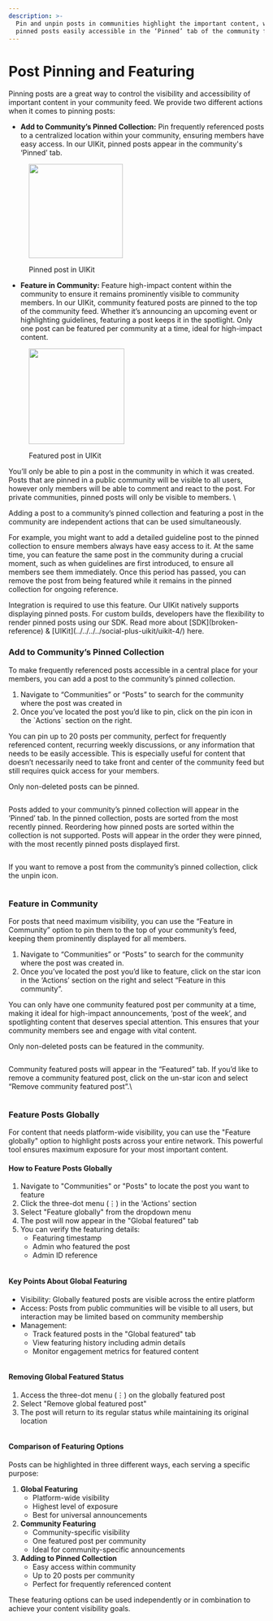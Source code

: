 ```yaml
---
description: >-
  Pin and unpin posts in communities highlight the important content, with
  pinned posts easily accessible in the ‘Pinned’ tab of the community feed.
---
```


# Post Pinning and Featuring

Pinning posts are a great way to control the visibility and accessibility of important content in your community feed. We provide two different actions when it comes to pinning posts:  &#x20;

* **Add to Community’s Pinned Collection:** Pin frequently referenced posts to a centralized location within your community, ensuring members have easy access. In our UIKit, pinned posts appear in the community's ‘Pinned’ tab.

<figure><img src="../../../../.gitbook/assets/image (4) (1).png" alt="" width="185" /><figcaption><p>Pinned post in UIKit</p></figcaption></figure>

* **Feature in Community:** Feature high-impact content within the community to ensure it remains prominently visible to community members. In our UIKit, community featured posts are pinned to the top of the community feed. Whether it’s announcing an upcoming event or highlighting guidelines, featuring a post keeps it in the spotlight. Only one post can be featured per community at a time, ideal for high-impact content.

<figure><img src="../../../../.gitbook/assets/image (3) (1) (1).png" alt="" width="188" /><figcaption><p>Featured post in UIKit</p></figcaption></figure>

You’ll only be able to pin a post in the community in which it was created. Posts that are pinned in a public community will be visible to all users, however only members will be able to comment and react to the post. For private communities, pinned posts will only be visible to members. \


Adding a post to a community’s pinned collection and featuring a post in the community are independent actions that can be used simultaneously.&#x20;

For example, you might want to add a detailed guideline post to the pinned collection to ensure members always have easy access to it. At the same time, you can feature the same post in the community during a crucial moment, such as when guidelines are first introduced, to ensure all members see them immediately. Once this period has passed, you can remove the post from being featured while it remains in the pinned collection for ongoing reference.

<Info>
Integration is required to use this feature. Our UIKit natively supports displaying pinned posts. For custom builds, developers have the flexibility to render pinned posts using our SDK. Read more about [SDK](broken-reference) & [UIKit](../../../../social-plus-uikit/uikit-4/) here.
</Info>

### Add to Community’s Pinned Collection&#x20;

To make frequently referenced posts accessible in a central place for your members, you can add a post to the community’s pinned collection.  &#x20;

1. Navigate to “Communities” or “Posts” to search for the community where the post was created in&#x20;
2. Once you’ve located the post you’d like to pin, click on the pin icon in the \`Actions\` section on the right.

You can pin up to 20 posts per community, perfect for frequently referenced content, recurring weekly discussions, or any information that needs to be easily accessible. This is especially useful for content that doesn’t necessarily need to take front and center of the community feed but still requires quick access for your members.&#x20;

<Info>
&#x20;Only non-deleted posts can be pinned.
</Info>

<figure><img src="../../../../.gitbook/assets/Screenshot 2567-11-05 at 21.53.26.png" alt="" /><figcaption></figcaption></figure>

Posts added to your community’s pinned collection will appear in the ‘Pinned’ tab. In the pinned collection, posts are sorted from the most recently pinned. Reordering how pinned posts are sorted within the collection is not supported. Posts will appear in the order they were pinned, with the most recently pinned posts displayed first. &#x20;

<figure><img src="../../../../.gitbook/assets/Screenshot 2567-11-05 at 21.54.58 (1).png" alt="" /><figcaption></figcaption></figure>

If you want to remove a post from the community’s pinned collection, click the unpin icon.&#x20;

<figure><img src="../../../../.gitbook/assets/Screenshot 2567-11-05 at 21.55.26.png" alt="" /><figcaption></figcaption></figure>

### Feature in Community

For posts that need maximum visibility, you can use the “Feature in Community” option to pin them to the top of your community’s feed, keeping them prominently displayed for all members.&#x20;

1. Navigate to “Communities” or “Posts” to search for the community where the post was created in.
2. Once you’ve located the post you’d like to feature, click on the star icon in the ‘Actions’ section on the right and select “Feature in this community”.

You can only have one community featured post per community at a time, making it ideal for high-impact announcements, ‘post of the week’, and spotlighting content that deserves special attention. This ensures that your community members see and engage with vital content.&#x20;

<Warning>
Only non-deleted posts can be featured in the community.
</Warning>

<figure><img src="../../../../.gitbook/assets/Screenshot 2567-11-05 at 21.56.14.png" alt="" /><figcaption></figcaption></figure>

Community featured posts will appear in the “Featured” tab. If you’d like to remove a community featured post, click on the un-star icon and select “Remove community featured post”.\


<figure><img src="../../../../.gitbook/assets/Screenshot 2567-11-05 at 21.57.13.png" alt="" /><figcaption></figcaption></figure>

### Feature Posts Globally

For content that needs platform-wide visibility, you can use the "Feature globally" option to highlight posts across your entire network. This powerful tool ensures maximum exposure for your most important content.

#### How to Feature Posts Globally

1. Navigate to "Communities" or "Posts" to locate the post you want to feature
2. Click the three-dot menu (⋮) in the 'Actions' section
3. Select "Feature globally" from the dropdown menu
4. The post will now appear in the "Global featured" tab
5. You can verify the featuring details:
   * Featuring timestamp
   * Admin who featured the post
   * Admin ID reference

<figure><img src="../../../../.gitbook/assets/Screenshot 2567-11-05 at 22.19.28.png" alt="" /><figcaption></figcaption></figure>

#### Key Points About Global Featuring

* Visibility: Globally featured posts are visible across the entire platform
* Access: Posts from public communities will be visible to all users, but interaction may be limited based on community membership
* Management:
  * Track featured posts in the "Global featured" tab
  * View featuring history including admin details
  * Monitor engagement metrics for featured content

<figure><img src="../../../../.gitbook/assets/Screenshot 2567-11-05 at 22.19.46.png" alt="" /><figcaption></figcaption></figure>

#### Removing Global Featured Status

1. Access the three-dot menu (⋮) on the globally featured post
2. Select "Remove global featured post"
3. The post will return to its regular status while maintaining its original location

<figure><img src="../../../../.gitbook/assets/Screenshot 2567-11-05 at 22.19.53.png" alt="" /><figcaption></figcaption></figure>

#### Comparison of Featuring Options

Posts can be highlighted in three different ways, each serving a specific purpose:

1. **Global Featuring**
   * Platform-wide visibility
   * Highest level of exposure
   * Best for universal announcements
2. **Community Featuring**
   * Community-specific visibility
   * One featured post per community
   * Ideal for community-specific announcements
3. **Adding to Pinned Collection**
   * Easy access within community
   * Up to 20 posts per community
   * Perfect for frequently referenced content

These featuring options can be used independently or in combination to achieve your content visibility goals.
